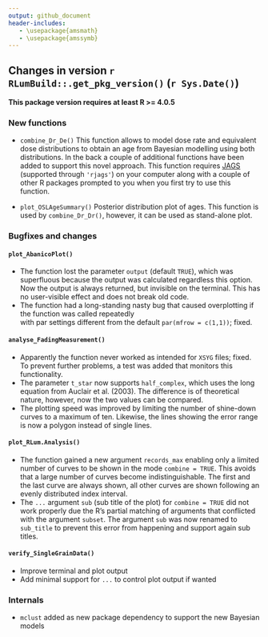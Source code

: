 ```yaml
---
output: github_document
header-includes:
   - \usepackage{amsmath}
   - \usepackage{amssymb}
---
```

<!-- NEWS.md was auto-generated by NEWS.Rmd. Please DO NOT edit by hand!-->

## Changes in version `r RLumBuild::.get_pkg_version()` (`r Sys.Date()`)

**This package version requires at least R >= 4.0.5**

### New functions
* `combine_Dr_De()` This function allows to model dose rate and equivalent dose distributions 
to obtain an age from Bayesian modelling using both distributions. In the back a couple of 
additional functions have been added to support this novel approach. This function requires [JAGS](https://mcmc-jags.sourceforge.io) (supported through `'rjags'`) on your computer along with a 
couple of other R packages prompted to you when you first try to use this function. 

* `plot_OSLAgeSummary()` Posterior distribution plot of ages. This function is used by `combine_Dr_Dr()`, however, it can be used as stand-alone plot.

### Bugfixes and changes
#### `plot_AbanicoPlot()`
* The function lost the parameter `output` (default `TRUE`), which was superfluous because
the output was calculated regardless this option. Now the output is always returned, but invisible 
on the terminal. This has no user-visible effect and does not break old code.
* The function had a long-standing nasty bug that caused overplotting if the function was called repeatedly  
with par settings different from the default `par(mfrow = c(1,1))`; fixed. 

#### `analyse_FadingMeasurement()`
* Apparently the function never worked as intended for `XSYG` files; fixed. 
To prevent further problems, a test was added that monitors this functionality.
* The parameter `t_star` now supports `half_complex`, which uses the long equation
from Auclair et al. (2003). The difference is of theoretical nature, however, now 
the two values can be compared.
* The plotting speed was improved by limiting the number of shine-down curves to a maximum
of ten. Likewise, the lines showing the error range is now a polygon instead of single 
lines.

#### `plot_RLum.Analysis()`
* The function gained a new argument `records_max` enabling only a limited number of curves
to be shown in the mode `combine = TRUE`. This avoids that a large number of curves become indistinguishable. 
The first and the last curve are always shown, all other curves are shown following an evenly distributed index 
interval. 
* The `...` argument `sub` (sub title of the plot) for `combine = TRUE` did not work properly due the R's partial matching
of arguments that conflicted with the argument `subset`. The argument `sub` was now renamed to 
`sub_title` to prevent this error from happening and support again sub titles. 

#### `verify_SingleGrainData()`
* Improve terminal and plot output
* Add minimal support for `...` to control plot output if wanted

### Internals
* `mclust` added as new package dependency to support the new Bayesian models 
